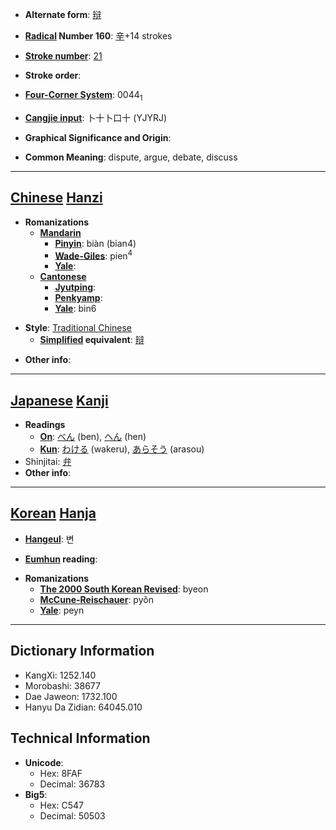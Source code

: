 * '''Alternate form''': [[辩]]

* '''[[Wiktionary:Chinese radical index| Radical]] Number 160''': [[Wiktionary:Chinese radical index 辛|辛]]+14 strokes

* '''[[Wiktionary:Chinese total strokes index|Stroke number]]''': [[Wiktionary:Chinese total strokes index 21|21]]

* '''Stroke order''': 

* '''[[Wiktionary:Chinese four corner index|Four-Corner System]]''': 0044<sub>1</sub>

* '''[[Wiktionary:Chinese Cangjie index|Cangjie input]]''': 卜十卜口十 (YJYRJ)

* '''Graphical Significance and Origin''': 

* '''Common Meaning''': dispute, argue, debate, discuss

----

== [[Chinese]] [[Hanzi]] ==

* '''Romanizations'''
** '''[[Mandarin]]'''
*** '''[[Pinyin]]''': biàn (bian4)
*** '''[[Wade-Giles]]''': pien<sup>4</sup>
*** '''[[Yale]]''': 
** '''[[Cantonese]]'''
*** '''[[Jyutping]]''':
*** '''[[Penkyamp]]''': 
*** '''[[Yale]]''': bin6

* '''Style''': [[Traditional Chinese]] 
** '''[[Simplified Chinese|Simplified]] equivalent''': [[辩]]

* '''Other info''': 

----

== [[Japanese]] [[Kanji]] ==

* '''Readings'''
** '''[[On]]''': [[べん]] (ben), [[へん]] (hen)
** '''[[Kun]]''': [[わける]] (wakeru), [[あらそう]] (arasou)
* Shinjitai: [[弁]]
* '''Other info''':  

----

== [[Korean]] [[Hanja]] ==

* '''[[Hangeul]]''': 변

* '''[[Eumhun]] reading''': 

* '''Romanizations'''
** '''[[The 2000 South Korean Revised Romanization|The 2000 South Korean Revised]]''': byeon
** '''[[McCune-Reischauer]]''': pyŏn
** '''[[Yale]]''': peyn

----

== Dictionary Information ==

* KangXi: 1252.140
* Morobashi: 38677
* Dae Jaweon: 1732.100
* Hanyu Da Zidian: 64045.010

== Technical Information ==

* '''Unicode''':
** Hex: 8FAF
** Decimal: 36783
* '''Big5''':
** Hex: C547
** Decimal: 50503